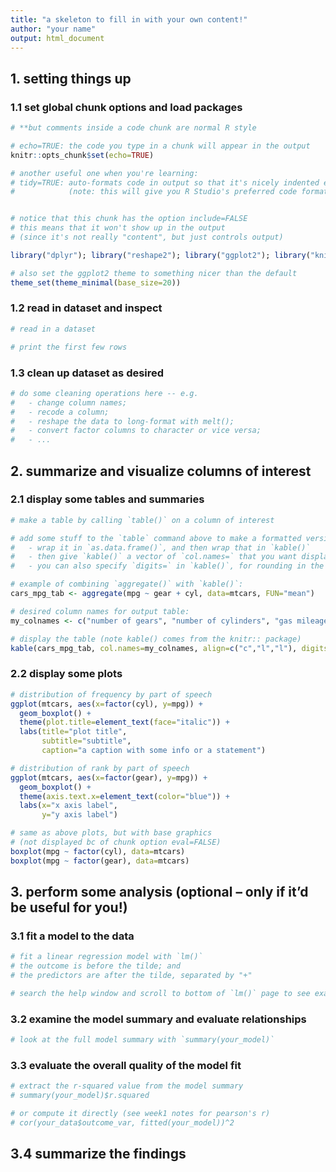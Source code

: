 ```yaml
---
title: "a skeleton to fill in with your own content!"
author: "your name"
output: html_document
---
```


<!-- notice that comments are in html format here.** 
     if the output type was 'pdf_document', we'd be using 
     LaTeX style for comments (i.e. start line with %) -->

## 1. setting things up

### 1.1 set global chunk options and load packages

<!-- Here's a setup chunk, which won't appear in the output because it has the chunk option `include=FALSE`.  -->

```r
# **but comments inside a code chunk are normal R style

# echo=TRUE: the code you type in a chunk will appear in the output
knitr::opts_chunk$set(echo=TRUE) 

# another useful one when you're learning:
# tidy=TRUE: auto-formats code in output so that it's nicely indented etc.
#            (note: this will give you R Studio's preferred code format)


# notice that this chunk has the option include=FALSE
# this means that it won't show up in the output 
# (since it's not really "content", but just controls output)
```

<!-- Now we load a few packages that we'll use below. We specify `message=FALSE` and `warning=FALSE` on this one so that we don't get the annoying package startup messages: -->

```r
library("dplyr"); library("reshape2"); library("ggplot2"); library("knitr")

# also set the ggplot2 theme to something nicer than the default
theme_set(theme_minimal(base_size=20))
```


### 1.2 read in dataset and inspect

<!-- read in a dataset and print the head here -->

```r
# read in a dataset

# print the first few rows
```


### 1.3 clean up dataset as desired

<!-- if there's nothing obvious to clean up, maybe just change some of the column names -->

```r
# do some cleaning operations here -- e.g. 
#   - change column names;
#   - recode a column;
#   - reshape the data to long-format with melt(); 
#   - convert factor columns to character or vice versa; 
#   - ...
```



## 2. summarize and visualize columns of interest


### 2.1 display some tables and summaries

<!-- this is  a good place for a couple of `table()` calls -->

```r
# make a table by calling `table()` on a column of interest
```


```r
# add some stuff to the `table` command above to make a formatted version:
#   - wrap it in `as.data.frame()`, and then wrap that in `kable()`
#   - then give `kable()` a vector of `col.names=` that you want displayed
#   - you can also specify `digits=` in `kable()`, for rounding in the output
```


<!-- you might want to make some group-wise summaries with `aggregate()` and then display them with `kable()` here, too -->


```r
# example of combining `aggregate()` with `kable()`:
cars_mpg_tab <- aggregate(mpg ~ gear + cyl, data=mtcars, FUN="mean")

# desired column names for output table:
my_colnames <- c("number of gears", "number of cylinders", "gas mileage (mpg)")

# display the table (note kable() comes from the knitr:: package)
kable(cars_mpg_tab, col.names=my_colnames, align=c("c","l","l"), digits=1)
```


### 2.2 display some plots

<!-- note that the chunk options here cause the plots to be displayed side-by-side -->

```r
# distribution of frequency by part of speech
ggplot(mtcars, aes(x=factor(cyl), y=mpg)) +
  geom_boxplot() + 
  theme(plot.title=element_text(face="italic")) +
  labs(title="plot title",
       subtitle="subtitle",
       caption="a caption with some info or a statement")

# distribution of rank by part of speech
ggplot(mtcars, aes(x=factor(gear), y=mpg)) +
  geom_boxplot() + 
  theme(axis.text.x=element_text(color="blue")) +
  labs(x="x axis label",
       y="y axis label")
```

<!-- here's the corresponding commands to create these plots with base graphics (this chunk is not evaluated because of the chunk option `eval=FALSE`; but it is displayed because we set `echo=TRUE` in the setup chunk): -->

```r
# same as above plots, but with base graphics
# (not displayed bc of chunk option eval=FALSE)
boxplot(mpg ~ factor(cyl), data=mtcars)
boxplot(mpg ~ factor(gear), data=mtcars)
```



## 3. perform some analysis (optional -- only if it'd be useful for you!)


### 3.1 fit a model to the data 

```r
# fit a linear regression model with `lm()` 
# the outcome is before the tilde; and 
# the predictors are after the tilde, separated by "+"

# search the help window and scroll to bottom of `lm()` page to see examples
```

### 3.2 examine the model summary and evaluate relationships

```r
# look at the full model summary with `summary(your_model)`
```



### 3.3 evaluate the overall quality of the model fit 


```r
# extract the r-squared value from the model summary
# summary(your_model)$r.squared

# or compute it directly (see week1 notes for pearson's r)
# cor(your_data$outcome_var, fitted(your_model))^2
```


## 3.4 summarize the findings

<!-- e.g. with some bullet points -->



